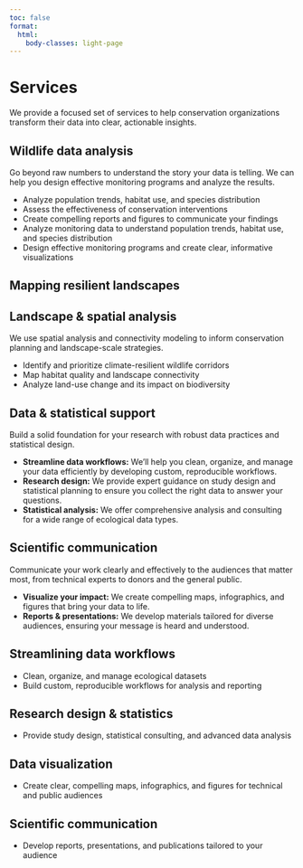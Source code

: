 ```yaml
---
toc: false
format:
  html:
    body-classes: light-page
---
```


# Services {#sec-services}

We provide a focused set of services to help conservation organizations transform their data into clear, actionable insights.

## Wildlife data analysis {#analysis}

Go beyond raw numbers to understand the story your data is telling. We can help you design effective monitoring programs and analyze the results.

-   Analyze population trends, habitat use, and species distribution
-   Assess the effectiveness of conservation interventions
-   Create compelling reports and figures to communicate your findings
-   Analyze monitoring data to understand population trends, habitat use, and species distribution
-   Design effective monitoring programs and create clear, informative visualizations

## Mapping resilient landscapes {#mapping}

## Landscape & spatial analysis {#mapping}

We use spatial analysis and connectivity modeling to inform conservation planning and landscape-scale strategies.

-   Identify and prioritize climate-resilient wildlife corridors
-   Map habitat quality and landscape connectivity
-   Analyze land-use change and its impact on biodiversity

## Data & statistical support {#stats}

Build a solid foundation for your research with robust data practices and statistical design.

-   **Streamline data workflows:** We'll help you clean, organize, and manage your data efficiently by developing custom, reproducible workflows.
-   **Research design:** We provide expert guidance on study design and statistical planning to ensure you collect the right data to answer your questions.
-   **Statistical analysis:** We offer comprehensive analysis and consulting for a wide range of ecological data types.

## Scientific communication

Communicate your work clearly and effectively to the audiences that matter most, from technical experts to donors and the general public.

-   **Visualize your impact:** We create compelling maps, infographics, and figures that bring your data to life.
-   **Reports & presentations:** We develop materials tailored for diverse audiences, ensuring your message is heard and understood.

## Streamlining data workflows {#workflows}

-   Clean, organize, and manage ecological datasets
-   Build custom, reproducible workflows for analysis and reporting

## Research design & statistics {#stats}

-   Provide study design, statistical consulting, and advanced data analysis

## Data visualization {#dataviz}

-   Create clear, compelling maps, infographics, and figures for technical and public audiences

## Scientific communication {#scicomm}

-   Develop reports, presentations, and publications tailored to your audience
